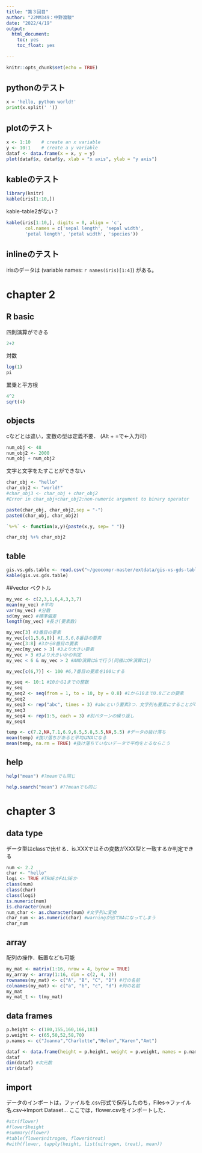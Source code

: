 ```yaml
---
title: "第３回目"
author: "22MM349：中野渡駿"
date: "2022/4/19"
output:
  html_document:
    toc: yes
    toc_float: yes
    
---
```


```r
knitr::opts_chunk$set(echo = TRUE)
```

## pythonのテスト

```python
x = 'hello, python world!'
print(x.split(' '))
```


## plotのテスト
```r
x <- 1:10    # create an x variable
y <- 10:1    # create a y variable
dataf <- data.frame(x = x, y = y)
plot(dataf$x, dataf$y, xlab = "x axis", ylab = "y axis")
```


## kableのテスト
```r
library(knitr)
kable(iris[1:10,])
```

kable-table2がない？
```r
kable(iris[1:10,], digits = 0, align = 'c', 
       col.names = c('sepal length', 'sepal width', 
       'petal length', 'petal width', 'species'))
```

## inlineのテスト
irisのデータは (variable names:  `r names(iris)[1:4]`) がある。


# chapter 2
## R basic
四則演算ができる
```r
2+2
```

対数
```r
log(1) 
pi
```

累乗と平方根
```r
4^2
sqrt(4)
```

## objects
cなどとは違い，変数の型は定義不要．
(Alt + =で<-入力可)
```r
num_obj <- 48
num_obj2 <- 2000
num_obj + num_obj2
```

文字と文字をたすことができない
```r
char_obj <- "hello"
char_obj2 <- "world!"
#char_obj3 <- char_obj + char_obj2
#Error in char_obj+char_obj2:non-numeric argument to binary operator

paste(char_obj, char_obj2,sep = "-")
paste0(char_obj, char_obj2)

`%+%` <- function(x,y){paste(x,y, sep= " ")}

char_obj %+% char_obj2
```

## table
```r
gis.vs.gds.table <- read.csv("~/geocompr-master/extdata/gis-vs-gds-table.csv")
kable(gis.vs.gds.table)
```


##vector
ベクトル
```r
my_vec <- c(2,3,1,6,4,3,3,7)
mean(my_vec) #平均
var(my_vec) #分散
sd(my_vec) #標準偏差
length(my_vec) #長さ(要素数)

my_vec[3] #3番目の要素
my_vec[c(1,5,6,8)] #1,5,6,8番目の要素
my_vec[3:8] #3から8番目の要素
my_vec[my_vec > 3] #3より大きい要素
my_vec > 3 #3より大きいかの判定
my_vec < 6 & my_vec > 2 #AND演算は&で行う(同様にOR演算は|)

my_vec[c(6,7)] <- 100 #6,7番目の要素を100にする

my_seq <- 10:1 #10から1までの整数
my_seq
my_seq2 <- seq(from = 1, to = 10, by = 0.8) #1から10まで0.8ごとの要素
my_seq2
my_seq3 <- rep("abc", times = 3) #abcという要素3つ．文字列も要素にすることが可能
my_seq3
my_seq4 <- rep(1:5, each = 3) #別パターンの繰り返し
my_seq4

temp <- c(7.2,NA,7.1,6.9,6.5,5.8,5.5,NA,5.5) #データの抜け落ち
mean(temp) #抜け落ちがあると平均はNAになる
mean(temp, na.rm = TRUE) #抜け落ちていないデータで平均をとるならこう
```

## help
```r
help("mean") #?meanでも同じ

help.search("mean") #??meanでも同じ
```

# chapter 3
## data type
データ型はclassで出せる．is.XXXではその変数がXXX型と一致するか判定できる
```r
num <- 2.2
char <- "hello"
logi <- TRUE #TRUEかFALSEか
class(num)
class(char)
class(logi)
is.numeric(num)
is.character(num)
num_char <- as.character(num) #文字列に変換
char_num <- as.numeric(char) #warningが出てNAになってしまう
char_num
```

## array
配列の操作．転置なども可能
```r
my_mat <- matrix(1:16, nrow = 4, byrow = TRUE)
my_array <- array(1:16, dim = c(2, 4, 2))
rownames(my_mat) <- c("A", "B", "C", "D") #行の名前
colnames(my_mat) <- c("a", "b", "c", "d") #列の名前
my_mat
my_mat_t <- t(my_mat)
```

## data frames
```r
p.height <- c(180,155,160,166,181)
p.weight <- c(65,50,52,58,70)
p.names <- c("Joanna","Charlotte","Helen","Karen","Amt")

dataf <- data.frame(height = p.height, weight = p.weight, names = p.names)
dataf
dim(dataf) #次元数
str(dataf)
```

## import
データのインポートは，ファイルを.csv形式で保存したのち，Files→ファイル名.csv→Import Dataset...
ここでは，flower.csvをインポートした．
```r
#str(flower)
#flower$height
#summary(flower)
#table(flower$nitrogen, flower$treat)
#with(flower, tapply(height, list(nitrogen, treat), mean))
```

